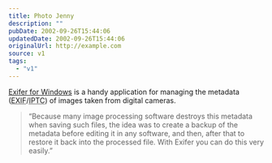 ```yaml
---
title: Photo Jenny
description: ""
pubDate: 2002-09-26T15:44:06
updatedDate: 2002-09-26T15:44:06
originalUrl: http://example.com
source: v1
tags:
  - "v1"
---
```


[Exifer for Windows][1] is a handy application for managing the metadata (<abbr title="Exchangeable Image File">EXIF</abbr>/<abbr title="International Press Telecommunications Council">IPTC</abbr>) of images taken from digital cameras.

> &#8220;Because many image processing software destroys this metadata when saving such files, the idea was to create a backup of the metadata before editing it in any software, and then, after that to restore it back into the processed file. With Exifer you can do this very easily.&#8221;

[1]: http://www.friedemann-schmidt.com/software/exifer/ "Friedemann Schmidt: Exifer for Windows"
